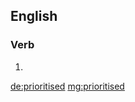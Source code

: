 ==English==

===Verb===
{{head|en|verb form}}

# {{en-past of|prioritise}}

[[de:prioritised]]
[[mg:prioritised]]
